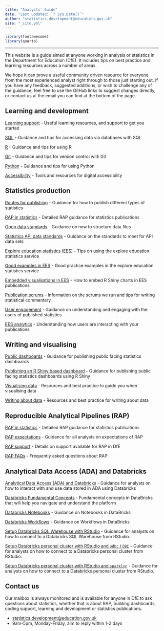 ```yaml
---
title: "Analysts' Guide"
date: "Last updated: `r Sys.Date()`"
author: "statistics.development@education.gov.uk"
site: "_site.yml"
---
```


```r
library(fontawesome)
library(quarto)

```

---

This website is a guide aimed at anyone working in analysis or statistics in the Department for Education (DfE). It includes tips on best practice and learning resources across a number of areas.

We hope it can prove a useful community driven resource for everyone from the most experienced analyst right through to those just starting out. If you have any feedback, suggested additions, or wish to challenge any of the guidance, feel free to use the GitHub links to suggest changes directly, or contact us at the email you can find at the bottom of the page.


## Learning and development

[Learning support](learning-development/learning-support.html)
- Useful learning resources, and support to get you started

[SQL](learning-development/sql.html)
- Guidance and tips for accessing data via databases with SQL

[R](learning-development/r.html)
- Guidance and tips for using R

[Git](learning-development/git.html)
- Guidance and tips for version control with Git

[Python](learning-development/python.html)
- Guidance and tips for using Python

[Accessibility](learning-development/accessibility.html)
- Tools and resources for digital accessibility

## Statistics production

[Routes for publishing](statistics-production/pub.html)
- Guidance for how to publish different types of statistics

[RAP in statistics](RAP/rap-statistics.html)
- Detailed RAP guidance for statistics publications

[Open data standards](statistics-production/ud.html)
- Guidance on how to structure data files

[Statistics API data standards](statistics-production/api-data-standards.html)
- Guidance on the standards to meet for API data sets

[Explore education statistics (EES)](statistics-production/ees.html)
- Tips on using the explore education statistics service

[Good examples in EES](statistics-production/examples.html)
- Good practice examples in the explore education statistics service

[Embedded visualisations in EES](statistics-production/embedded-charts.html)
- How to embed R Shiny charts in EES publications

[Publication scrums](statistics-production/scrums.html)
- Information on the scrums we run and tips for writing statistical commentary

[User engagement](statistics-production/user-eng.html)
- Guidance on understanding and engaging with the users of published statistics

[EES analytics](statistics-production/user-analytics.html)
- Understanding how users are interacting with your publications

## Writing and visualising

[Public dashboards](writing-visualising/dashboards.html)
- Guidance for publishing public facing statistics dashboards

[Publishing an R Shiny based dashboard](writing-visualising/dashboards_rshiny.html)
- Guidance for publishing public facing statistics dashboards using R Shiny

[Visualising data](writing-visualising/visualising.html)
- Resources and best practice to guide you when visualising data

[Writing about data](writing-visualising/writing.html)
- Resources and best practice for writing about data

## Reproducible Analytical Pipelines (RAP)

[RAP in statistics](RAP/rap-statistics.html)
- Detailed RAP guidance for statistics publications

[RAP expectations](RAP/rap-expectations.html)
- Guidance for all analysts on expectations of RAP

[RAP support](RAP/rap-managers.html)
- Details on support available for RAP in DfE

[RAP FAQs](RAP/rap-faq.html)
- Frequently asked questions about RAP

## Analytical Data Access (ADA) and Databricks

[Analytical Data Access (ADA) and Databricks](ADA/ada.html)
- Guidance for analysts on how to interact with and use data stored in ADA using Databricks

[Databricks Fundamental Concepts](ADA/databricks_fundamentals.qmd)
- Fundamental concepts in DataBricks that will help  you navigate and understand the platform

[Databricks Notebooks](ADA/databricks_notebooks.qmd)
- Guidance on Notebooks in DataBricks

[Databricks Workflows](ADA/databricks_workflows.qmd)
- Guidance on Workflows in DataBricks

[Setup Databricks SQL Warehouse with RStudio](ADA/databricks_rstudio_sql_warehouse.html)
- Guidance for analysts on how to connect to a Databricks SQL Warehouse from RStudio.

[Setup Databricks personal cluster with RStudio and `odbc` / `DBI`](ADA/databricks_rstudio_personal_cluster.html)
- Guidance for analysts on how to connect to a Databricks personal cluster from RStudio.

[Setup Databricks personal cluster with RStudio and `sparklyr`](ADA/databricks_rstudio_personal_cluster_sparklyr.html)
- Guidance for analysts on how to connect to a Databricks personal cluster from RStudio.


## Contact us

Our mailbox is always monitored and is available for anyone in DfE to ask questions about statistics, whether that is about RAP, building dashboards, coding support, learning and development or statistics publications.

- [statistics.development@education.gov.uk](mailto:statistics.development@education.gov.uk)
- 9am-5pm, Monday-Friday, aim to reply within 1-2 days